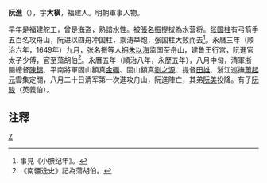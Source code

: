 '''阮進'''（{{bd|？||1651年||阮}}），字'''大橫'''，福建人。明朝軍事人物。

早年是福建舵工，曾是[[海盗|海盗]]，熟諳水性。被[[張名振|張名振]]提拔為水营将。[[张国柱|张国柱]]有弓箭手五百名攻舟山，阮进以四舟冲国柱，乘涛举炮，张国柱大败而去<ref>事見《小腆纪年》。</ref>。永曆三年（顺治六年，1649年）九月，张名振等人拥[[朱以海|朱以海]]监国至舟山，建鲁王行宫，阮進官太子少傅，官至蕩胡伯<ref>《南疆逸史》記為蕩胡伯。</ref>。永曆五年（順治八年，永歷五年），八月中旬，清軍浙閩總督[[陳錦|陳錦]]、平南將軍固山額真[[金礪|金礪]]、固山額真[[劉之源|劉之源]]、提督[[田雄_(清)|田雄]]、浙江巡撫[[蕭起元|蕭起元]]雲集定關，八月二十日清军第一次進攻舟山，阮進陣亡，其弟[[阮美|阮美]]投降。有子[[阮駿_(明朝)|阮駿]]（英義伯）。

== 注釋 ==
{{reflist}}

[[category:明朝軍事人物|Z]]